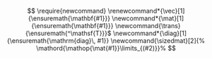<!--- For HTML Only --->

<!-- `r if (!knitr:::is_latex_output()) '  -->
<!-- $\renewcommand*{\vec}[1]{\ensuremath{\mathbf{#1}}}$ $\newcommand*{\mat}[1]{\ensuremath{\mathbf{#1}}}$ $\newcommand{\trans}{\ensuremath{^\mathsf{T}}}$ $\newcommand*{\diag}[1]{\ensuremath{\mathrm{diag}\, #1}}$  -->
<!-- '` -->

$$
\require{newcommand}
\renewcommand*{\vec}[1]{\ensuremath{\mathbf{#1}}} \newcommand*{\mat}[1]{\ensuremath{\mathbf{#1}}} \newcommand{\trans}{\ensuremath{^\mathsf{T}}}$ \newcommand*{\diag}[1]{\ensuremath{\mathrm{diag}\, #1}}
\newcommand{\sizedmat}[2]{%
  \mathord{\mathop{\mat{#1}}\limits_{(#2)}}%
$$


